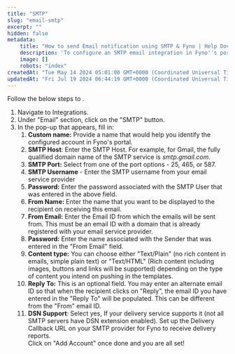 ```yaml
---
title: "SMTP"
slug: "email-smtp"
excerpt: ""
hidden: false
metadata:
    title: "How to send Email notification using SMTP & Fyno | Help Document"
    description: 'To configure an SMTP email integration in Fyno''s portal, navigate to Integrations, click on the "SMTP" button under the "Email" section, and fill in the required fields in the pop-up, then click "Add Account."'
    image: []
    robots: "index"
createdAt: "Tue May 14 2024 05:01:00 GMT+0000 (Coordinated Universal Time)"
updatedAt: "Fri Jul 19 2024 06:44:19 GMT+0000 (Coordinated Universal Time)"
---
```


Follow the below steps to .

1. Navigate to Integrations.
2. Under "Email" section, click on the "SMTP" button.
3. In the pop-up that appears, fill in:
    1. **Custom name:** Provide a name that would help you identify the configured account in Fyno's portal.
    2. **SMTP Host**: Enter the SMTP Host. For example, for Gmail, the fully qualified domain name of the SMTP service is _smtp.gmail.com_.
    3. **SMTP Port:** Select from one of the port options - 25, 465, or 587.
    4. **SMTP Username** - Enter the SMTP username from your email service provider
    5. **Password:** Enter the password associated with the SMTP User that was entered in the above field.
    6. **From Name:** Enter the name that you want to be displayed to the recipient on receiving this email.
    7. **From Email:** Enter the Email ID from which the emails will be sent from. This must be an email ID with a domain that is already registered with your email service provider.
    8. **Password:** Enter the name associated with the Sender that was entered in the "From Email" field.
    9. **Content type:** You can choose either "Text/Plain" (no rich content in emails, simple plain text) or "Text/HTML" (Rich content including images, buttons and links will be supported) depending on the type of content you intend on pushing in the templates.
    10. **Reply To:** This is an optional field. You may enter an alternate email ID so that when the recipient clicks on "Reply", the email ID you have entered in the "Reply To" will be populated. This can be different from the "From" email ID.
    11. **DSN Support**: Select yes, If your delivery service supports it (not all SMTP servers have DSN extension enabled). Set up the Delivery Callback URL on your SMTP provider for Fyno to receive delivery reports.  
        Click on "Add Account" once done and you are all set!
